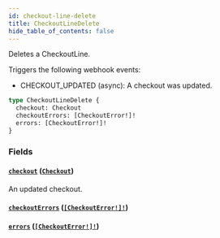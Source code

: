 ```yaml
---
id: checkout-line-delete
title: CheckoutLineDelete
hide_table_of_contents: false
---
```


Deletes a CheckoutLine.

Triggers the following webhook events:

- CHECKOUT_UPDATED (async): A checkout was updated.

```graphql
type CheckoutLineDelete {
  checkout: Checkout
  checkoutErrors: [CheckoutError!]!
  errors: [CheckoutError!]!
}
```

### Fields

#### [`checkout`](#) ([`Checkout`](../../../developer/api-reference/objects/checkout))

An updated checkout.

#### [`checkoutErrors`](#) ([`[CheckoutError!]!`](../../../developer/api-reference/objects/checkout-error))

#### [`errors`](#) ([`[CheckoutError!]!`](../../../developer/api-reference/objects/checkout-error))
